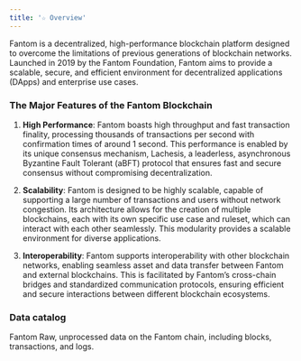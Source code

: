 ```yaml
---
title: '☆ Overview'
---
```


Fantom is a decentralized, high-performance blockchain platform designed to overcome the limitations of previous generations of blockchain networks. Launched in 2019 by the Fantom Foundation, Fantom aims to provide a scalable, secure, and efficient environment for decentralized applications (DApps) and enterprise use cases.
### The Major Features of the Fantom Blockchain

1. **High Performance**: Fantom boasts high throughput and fast transaction finality, processing thousands of transactions per second with confirmation times of around 1 second. This performance is enabled by its unique consensus mechanism, Lachesis, a leaderless, asynchronous Byzantine Fault Tolerant (aBFT) protocol that ensures fast and secure consensus without compromising decentralization.

2. **Scalability**: Fantom is designed to be highly scalable, capable of supporting a large number of transactions and users without network congestion. Its architecture allows for the creation of multiple blockchains, each with its own specific use case and ruleset, which can interact with each other seamlessly. This modularity provides a scalable environment for diverse applications.

3. **Interoperability**: Fantom supports interoperability with other blockchain networks, enabling seamless asset and data transfer between Fantom and external blockchains. This is facilitated by Fantom’s cross-chain bridges and standardized communication protocols, ensuring efficient and secure interactions between different blockchain ecosystems.
### Data catalog

<CardGroup cols={3}>
    <Card title="Raw" icon="binary" href="./Raw/blocks">
        Fantom Raw, unprocessed data on the Fantom chain, including blocks, transactions, and logs.
    </Card>
</CardGroup>